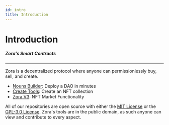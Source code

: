 ```yaml
---
id: intro
title: Introduction
---
```


# Introduction

##### Zora's Smart Contracts

---

Zora is a decentralized protocol where anyone can permissionlessly buy, sell, and create. 

- [Nouns Builder](./nouns-builder/intro): Deploy a DAO in minutes
- [Create Tools](./creator-tools/intro): Create an NFT collection
- [Zora V3](./modules/intro): NFT Market Functionality

All of our repositories are open source with either the [MIT License](https://opensource.org/licenses/MIT) or the [GPL-3.0 License](https://www.gnu.org/licenses/gpl-3.0.en.html).
Zora's tools are in the public domain, as such anyone can view and contribute to every aspect.